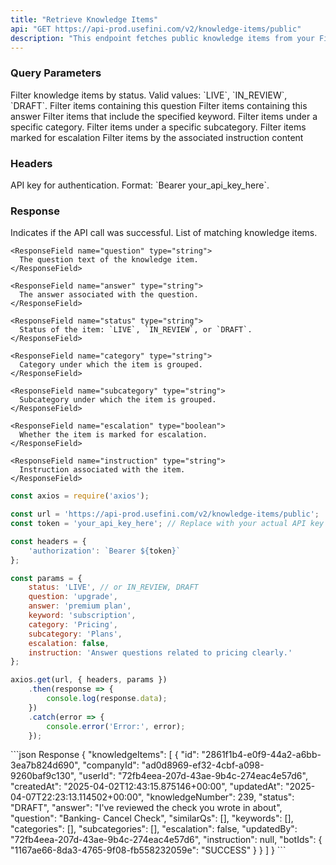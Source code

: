 ```yaml
---
title: "Retrieve Knowledge Items"
api: "GET https://api-prod.usefini.com/v2/knowledge-items/public"
description: "This endpoint fetches public knowledge items from your Fini workspace based on filters such as status, keyword, category, or escalation settings."
---
```


### Query Parameters

<ParamField body="status" type="string">
  Filter knowledge items by status. Valid values: `LIVE`, `IN_REVIEW`, `DRAFT`.
</ParamField>

<ParamField body="question" type="string">
  Filter items containing this question
</ParamField>

<ParamField body="answer" type="string">
  Filter items containing this answer
</ParamField>

<ParamField body="keyword" type="string">
  Filter items that include the specified keyword.
</ParamField>

<ParamField body="category" type="string">
  Filter items under a specific category.
</ParamField>

<ParamField body="subcategory" type="string">
  Filter items under a specific subcategory.
</ParamField>

<ParamField body="escalation" type="boolean">
  Filter items marked for escalation
</ParamField>

<ParamField body="instruction" type="string">
  Filter items by the associated instruction content
</ParamField>

### Headers

<ParamField body="Authorization" type="string" required>
  API key for authentication. Format: `Bearer your_api_key_here`.
</ParamField>

### Response

<ResponseField name="success" type="boolean">
  Indicates if the API call was successful.
</ResponseField>

<ResponseField name="data" type="array">
  List of matching knowledge items.
  
  <Expandable title="Toggle object">
    
    <ResponseField name="question" type="string">
      The question text of the knowledge item.
    </ResponseField>

    <ResponseField name="answer" type="string">
      The answer associated with the question.
    </ResponseField>

    <ResponseField name="status" type="string">
      Status of the item: `LIVE`, `IN_REVIEW`, or `DRAFT`.
    </ResponseField>

    <ResponseField name="category" type="string">
      Category under which the item is grouped.
    </ResponseField>

    <ResponseField name="subcategory" type="string">
      Subcategory under which the item is grouped.
    </ResponseField>

    <ResponseField name="escalation" type="boolean">
      Whether the item is marked for escalation.
    </ResponseField>

    <ResponseField name="instruction" type="string">
      Instruction associated with the item.
    </ResponseField>

  </Expandable>
</ResponseField>

<RequestExample>

```javascript Example Request- Node.js
const axios = require('axios');

const url = 'https://api-prod.usefini.com/v2/knowledge-items/public';
const token = 'your_api_key_here'; // Replace with your actual API key

const headers = {
    'authorization': `Bearer ${token}`
};

const params = {
    status: 'LIVE', // or IN_REVIEW, DRAFT
    question: 'upgrade',
    answer: 'premium plan',
    keyword: 'subscription',
    category: 'Pricing',
    subcategory: 'Plans',
    escalation: false,
    instruction: 'Answer questions related to pricing clearly.'
};

axios.get(url, { headers, params })
    .then(response => {
        console.log(response.data);
    })
    .catch(error => {
        console.error('Error:', error);
    });
```
</RequestExample>

<ResponseExample>
```json Response
{
    "knowledgeItems": [
        {
            "id": "2861f1b4-e0f9-44a2-a6bb-3ea7b824d690",
            "companyId": "ad0d8969-ef32-4cbf-a098-9260baf9c130",
            "userId": "72fb4eea-207d-43ae-9b4c-274eac4e57d6",
            "createdAt": "2025-04-02T12:43:15.875146+00:00",
            "updatedAt": "2025-04-07T22:23:13.114502+00:00",
            "knowledgeNumber": 239,
            "status": "DRAFT",
            "answer": "I've reviewed the check you wrote in about",
            "question": "Banking- Cancel Check",
            "similarQs": [],
            "keywords": [],
            "categories": [],
            "subcategories": [],
            "escalation": false,
            "updatedBy": "72fb4eea-207d-43ae-9b4c-274eac4e57d6",
            "instruction": null,
            "botIds": {
                "1167ae66-8da3-4765-9f08-fb558232059e": "SUCCESS"
            }
        }
      ]
  }
``` 
</ResponseExample>
